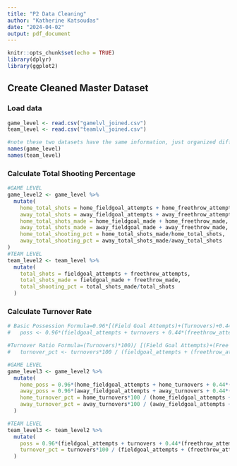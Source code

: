 ```yaml
---
title: "P2 Data Cleaning"
author: "Katherine Katsoudas"
date: "2024-04-02"
output: pdf_document
---
```


```r
knitr::opts_chunk$set(echo = TRUE)
library(dplyr)
library(ggplot2)
```


## Create Cleaned Master Dataset

### Load data
```r
game_level <- read.csv("gamelvl_joined.csv")
team_level <- read.csv("teamlvl_joined.csv")

#note these two datasets have the same information, just organized differently
names(game_level)
names(team_level)
```

### Calculate Total Shooting Percentage
```r
#GAME LEVEL
game_level2 <- game_level %>%
  mutate(
    home_total_shots = home_fieldgoal_attempts + home_freethrow_attempts,
    away_total_shots = away_fieldgoal_attempts + away_freethrow_attempts,
    home_total_shots_made = home_fieldgoal_made + home_freethrow_made,
    away_total_shots_made = away_fieldgoal_made + away_freethrow_made,
    home_total_shooting_pct = home_total_shots_made/home_total_shots,
    away_total_shooting_pct = away_total_shots_made/away_total_shots
)
#TEAM LEVEL
team_level2 <- team_level %>%
  mutate(
    total_shots = fieldgoal_attempts + freethrow_attempts,
    total_shots_made = fieldgoal_made + freethrow_made,
    total_shooting_pct = total_shots_made/total_shots
  )
```

### Calculate Turnover Rate
```r
# Basic Possession Formula=0.96*[(Field Goal Attempts)+(Turnovers)+0.44*(Free Throw Attempts)-(Offensive Rebounds)]
#   poss <- 0.96*(fieldgoal_attempts + turnovers + 0.44*(freethrow_attempts-off_reb))

#Turnover Ratio Formula=(Turnovers)*100)/ [(Field Goal Attempts)+(Free Throw Attempts*0.44)+(Assists)+(Turnovers)]
#   turnover_pct <- turnovers*100 / (fieldgoal_attempts + (freethrow_attempts*0.44) + assists + turnovers)

#GAME LEVEL 
game_level3 <- game_level2 %>%
  mutate(
    home_poss = 0.96*(home_fieldgoal_attempts + home_turnovers + 0.44*(home_freethrow_attempts-home_off_reb)),
    away_poss = 0.96*(away_fieldgoal_attempts + away_turnovers + 0.44*(away_freethrow_attempts-away_off_reb)),
    home_turnover_pct = home_turnovers*100 / (home_fieldgoal_attempts + (home_freethrow_attempts*0.44) + home_assists + home_turnovers),
    away_turnover_pct = away_turnovers*100 / (away_fieldgoal_attempts + (away_freethrow_attempts*0.44) + away_assists + away_turnovers)
  )

#TEAM LEVEL
team_level3 <- team_level2 %>%
  mutate(
    poss = 0.96*(fieldgoal_attempts + turnovers + 0.44*(freethrow_attempts-off_reb)),
    turnover_pct = turnovers*100 / (fieldgoal_attempts + (freethrow_attempts*0.44) + assists + turnovers)
  )
```


